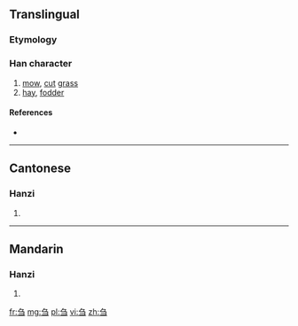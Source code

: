{{also|芻}}
==Translingual==

===Etymology===
{{Han simp|芻}}

===Han character===
{{Han char|rn=18|rad=刀|as=03|sn=5|four=|canj=弓尸一 (NSM)|ids=⿱[[⺈]][[⺕]]}}

# [[mow]], [[cut]] [[grass]]
# [[hay]], [[fodder]]

====References====
* {{Han ref|kx=0137.021|hdz=10323.120|uh=520D|ud=21005}}

----

==Cantonese==

===Hanzi===
{{yue-hanzi|jyut=|y=cho1|tra=芻}}

# {{defn|lang=yue|sort=刀03}}

----

==Mandarin==

===Hanzi===
{{cmn-hanzi|tra=芻|pin=[[chú]] ([[chu2]])|wg=ch'u<sup>2</sup>}}

# {{defn|lang=cmn|sort=刀03}}

[[fr:刍]]
[[mg:刍]]
[[pl:刍]]
[[vi:刍]]
[[zh:刍]]